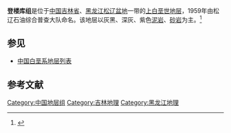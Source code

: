 {{Infobox rockunit
| name           = 登楼库组
| period         = 上白垩世
| age            = 
| image          = 
| imagesize      = 
| caption        = 
| type           = [[组_(地质学)|组]]
| prilithology   = 灰黑、深灰、紫色[[泥岩|泥岩]]、[[砂岩|砂岩]]
| otherlithology = 
| namedfor       = 
| namedby        = 松辽石油综合普查大队
| region         = [[吉林省|吉林省]]、[[黑龙江|黑龙江]][[松辽盆地|松辽盆地]]一带
| country        = {{PRC}}
| coordinates    =
| unitof         =
| subunits       = 
| underlies      = [[泉头组|泉头组]]
| overlies       = [[营城组|营城组]]等
| thickness      = 
| extent         =
| area           = 
| map            = 
| map_caption    = 
}}
'''登楼库组'''是位于[[中国|中国]][[吉林省|吉林省]]、[[黑龙江|黑龙江]][[松辽盆地|松辽盆地]]一带的[[上白垩世|上白垩世]][[地层|地层]]，1959年由松辽石油综合普查大队命名。该地层以灰黑、深灰、紫色[[泥岩|泥岩]]、[[砂岩|砂岩]]为主。<ref>{{cite book | title=《中国岩石地层辞典》 | publisher=中国地质大学出版社 | author=高振家、陈克强、魏家庸 | year=2000}}</ref>

== 参见 ==
* [[中国白垩系地层列表|中国白垩系地层列表]]

== 参考文献 ==
{{Reflist}}

{{地质小作品}}

[[Category:中国地层组|Category:中国地层组]]
[[Category:吉林地理|Category:吉林地理]]
[[Category:黑龙江地理|Category:黑龙江地理]]